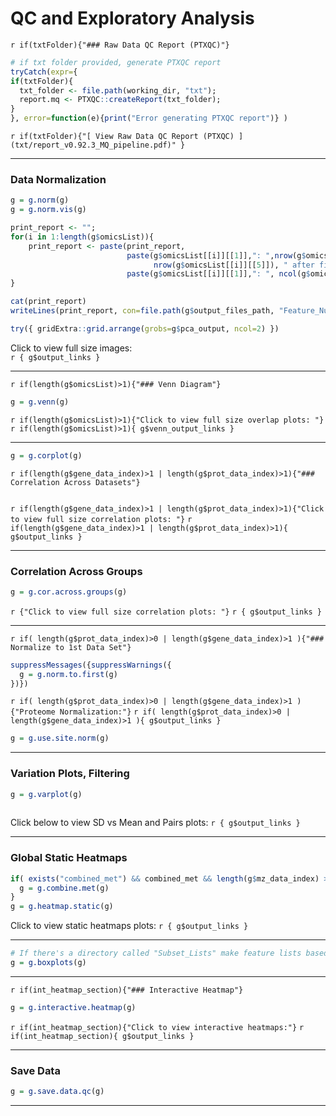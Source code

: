 # QC and Exploratory Analysis

`r if(txtFolder){"### Raw Data QC Report (PTXQC)"}`
```r
# if txt folder provided, generate PTXQC report
tryCatch(expr={
if(txtFolder){
  txt_folder <- file.path(working_dir, "txt");
  report.mq <- PTXQC::createReport(txt_folder);
}
}, error=function(e){print("Error generating PTXQC report")} )
```
`r if(txtFolder){"[ View Raw Data QC Report (PTXQC) ](txt/report_v0.92.3_MQ_pipeline.pdf)" }` 

---

### Data Normalization
```r

g = g.norm(g)
g = g.norm.vis(g)

print_report <- "";
for(i in 1:length(g$omicsList)){
    print_report <- paste(print_report, 
                          paste(g$omicsList[[i]][[1]],": ",nrow(g$omicsList[[i]][[4]])," features detected in raw data, ", 
                                nrow(g$omicsList[[i]][[5]]), " after filtering. \n",sep=""),
                          paste(g$omicsList[[i]][[1]],": ", ncol(g$omicsList[[i]][[5]]), " samples after filtering. \n",sep=""), sep="" )
}

cat(print_report)
writeLines(print_report, con=file.path(g$output_files_path, "Feature_Numbers.txt"))

try({ gridExtra::grid.arrange(grobs=g$pca_output, ncol=2) })

```
Click to view full size images:  
`r { g$output_links }`  

---

`r if(length(g$omicsList)>1){"### Venn Diagram"}`
```r

g = g.venn(g)

```
`r if(length(g$omicsList)>1){"Click to view full size overlap plots: "}` `r if(length(g$omicsList)>1){ g$venn_output_links }`  

---

```r

g = g.corplot(g)

```

`r if(length(g$gene_data_index)>1 | length(g$prot_data_index)>1){"### Correlation Across Datasets"}`
```r

```
`r if(length(g$gene_data_index)>1 | length(g$prot_data_index)>1){"Click to view full size correlation plots: "}`
`r if(length(g$gene_data_index)>1 | length(g$prot_data_index)>1){ g$output_links }`  

---

### Correlation Across Groups
```r

g = g.cor.across.groups(g)

```
`r {"Click to view full size correlation plots: "}` `r { g$output_links }`  

---

`r if( length(g$prot_data_index)>0 | length(g$gene_data_index)>1 ){"### Normalize to 1st Data Set"}`
```r
suppressMessages({suppressWarnings({ 
  g = g.norm.to.first(g)
})})
```
`r if( length(g$prot_data_index)>0 | length(g$gene_data_index)>1 ){"Proteome Normalization:"}`
`r if( length(g$prot_data_index)>0 | length(g$gene_data_index)>1 ){ g$output_links }`

```r
g = g.use.site.norm(g)

```

---

### Variation Plots, Filtering
```r

g = g.varplot(g)
  
```
Click below to view SD vs Mean and Pairs plots: `r { g$output_links }`  

---

### Global Static Heatmaps
```r

if( exists("combined_met") && combined_met && length(g$mz_data_index) > 1 ){ # make combined eset for metabolomics
  g = g.combine.met(g)
}
g = g.heatmap.static(g)

```
Click to view static heatmaps plots: `r { g$output_links }`  

---

```r

# If there's a directory called "Subset_Lists" make feature lists based on text files
g = g.boxplots(g)

```

---

`r if(int_heatmap_section){"### Interactive Heatmap"}`
```r
g = g.interactive.heatmap(g)

```
`r if(int_heatmap_section){"Click to view interactive heatmaps:"}`  `r if(int_heatmap_section){ g$output_links }`  

---

### Save Data
```r

g = g.save.data.qc(g)

``` 

---

